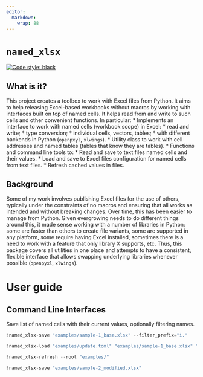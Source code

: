 ```yaml
---
editor:
  markdown:
    wrap: 88
---
```


# `named_xlsx`

[![Code style: black](
https://img.shields.io/badge/code%20style-black-000000.svg)](
https://github.com/psf/black)

## What is it?
This project creates a toolbox to work with Excel files from Python. 
It aims to help releasing Excel-based workbooks without macros
by working with interfaces built on top of named cells.
It helps read from and write to such cells and other convenient functions.
In particular:
* Implements an interface to work with named cells (workbook scope) in Excel:
  * read and write;
  * type conversion;
  * individual cells, vectors, tables;
  * with different backends in Python (`openpxyl`, `xlwings`).
* Utility class to work with cell addresses and named tables (tables that know they are tables).
* Functions and command line tools to:
  * Read and save to text files named cells and their values.
  * Load and save to Excel files configuration for named cells from text files.
  * Refresh cached values in files.

## Background
Some of my work involves publishing Excel files for the use of others,
typically under the constraints of no macros and 
ensuring that all works as intended and without breaking changes.
Over time, this has been easier to manage from Python.
Given evergrowing needs to do different things around this, 
it made sense working with a number of libraries in Python:
some are faster than others to create file variants, 
some are supported in any platform, 
some require having Excel installed,
sometimes there is a need to work with a feature that only library X supports, etc.
Thus, this package covers all utilities in one place and attempts to have a
consistent, flexible interface that allows swapping underlying libraries whenever possible
(`openpyxl`, `xlwings`).

# User guide

## Command Line Interfaces

Save list of named cells with their current values,
optionally filtering names.

```python
!named_xlsx-save "examples/sample-1_base.xlsx" --filter_prefix="i."
```

```python
!named_xlsx-load "examples/update.toml" "examples/sample-1_base.xlsx" "examples/sample-2_modified.xlsx"
```

```python
!named_xlsx-refresh --root "examples/"
```

```python
!named_xlsx-save "examples/sample-2_modified.xlsx"
```
